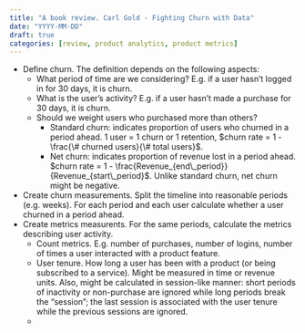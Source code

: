 ```yaml
---
title: "A book review. Carl Gold - Fighting Churn with Data"
date: "YYYY-MM-DD"
draft: true
categories: [review, product analytics, product metrics]
---
```



- Define churn. The definition depends on the following aspects:
  - What period of time are we considering? E.g. if a user hasn't logged in for 30 days, it is churn.
  - What is the user's activity? E.g. if a user hasn't made a purchase for 30 days, it is churn.
  - Should we weight users who purchased more than others?
    - Standard churn: indicates proportion of users who churned in a period ahead. 1 user = 1 churn or 1 retention, $churn rate = 1 - \frac{\# churned users}{\# total users}$.
    - Net churn: indicates proportion of revenue lost in a period ahead.  $churn rate = 1 - \frac{Revenue_{end\_period}}{Revenue_{start\_period}$. Unlike standard churn, net churn might be negative.
- Create churn measurements. Split the timeline into reasonable periods (e.g. weeks). For each period and each user calculate whether a user churned in a period ahead.
- Create metrics measurents. For the same periods, calculate the metrics describing user activity.
  - Count metrics. E.g. number of purchases, number of logins, number of times a user interacted with a product feature.
  - User tenure. How long a user has been with a product (or being subscribed to a service). Might be measured in time or revenue units. Also, might be calculated in session-like manner: short periods of inactivity or non-purchase are ignored while long periods break the "session"; the last session is associated with the user tenure while the previous sessions are ignored.
  - 